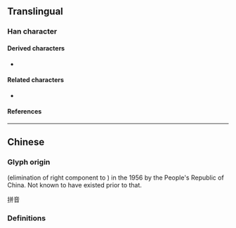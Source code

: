{{also|漢}}
{{character info/new}}
==Translingual==
{{stroke order|strokes=5}}

===Han character===
{{Han char|rn=85|rad=水|as=02|sn=5|four=37140|canj=EE|ids=⿰氵又}}

====Derived characters====
* {{l|mul|[[𭇙]]}}

====Related characters====
* {{l|mul|[[漢]]}}

====References====
----

==Chinese==

===Glyph origin===
{{Han simp|漢}} (elimination of right component to <small>{{l|zh|又}}</small>) in the 1956  by the People's Republic of China. Not known to have existed prior to that. 

拼音

===Definitions===
